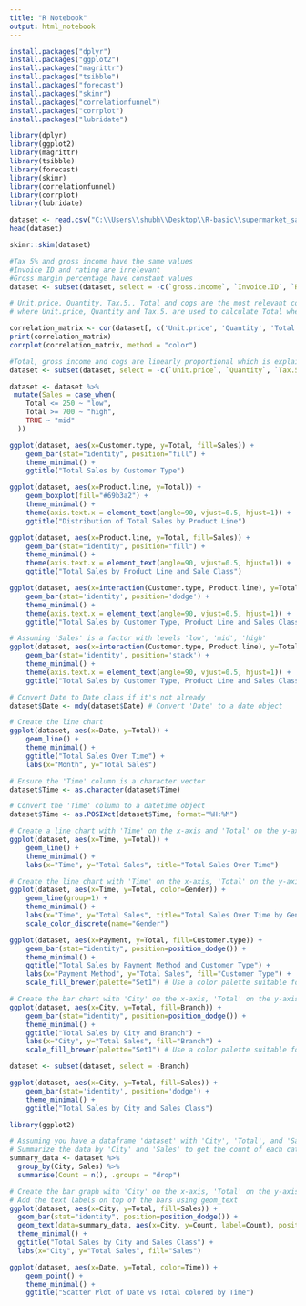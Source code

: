 ```yaml
---
title: "R Notebook"
output: html_notebook
---
```


```r
install.packages("dplyr")
install.packages("ggplot2")
install.packages("magrittr") 
install.packages("tsibble")
install.packages("forecast")
install.packages("skimr")
install.packages("correlationfunnel")
install.packages("corrplot")
install.packages("lubridate")
```

```r
library(dplyr)
library(ggplot2)
library(magrittr)
library(tsibble)
library(forecast)
library(skimr)
library(correlationfunnel)
library(corrplot)
library(lubridate)
```

```r
dataset <- read.csv("C:\\Users\\shubh\\Desktop\\R-basic\\supermarket_sales\\dataset.csv", header = TRUE, sep = ",")
head(dataset)

```

```r
skimr::skim(dataset)
```

```r
#Tax 5% and gross income have the same values
#Invoice ID and rating are irrelevant
#Gross margin percentage have constant values
dataset <- subset(dataset, select = -c(`gross.income`, `Invoice.ID`, `Rating`, `gross.margin.percentage`))
```

```r
# Unit.price, Quantity, Tax.5., Total and cogs are the most relevant columns to product sales
# where Unit.price, Quantity and Tax.5. are used to calculate Total where Unit.price * Quantity = cogs

correlation_matrix <- cor(dataset[, c('Unit.price', 'Quantity', 'Total', 'Tax.5.', 'cogs')])
print(correlation_matrix)
corrplot(correlation_matrix, method = "color")
```

```r
#Total, gross income and cogs are linearly proportional which is explained by the aforementioned calculation (Unit.price * Quantity (cogs) + Tax.5. = Total)
dataset <- subset(dataset, select = -c(`Unit.price`, `Quantity`, `Tax.5.`, `cogs`))
```

```r
dataset <- dataset %>%
 mutate(Sales = case_when(
    Total <= 250 ~ "low",
    Total >= 700 ~ "high",
    TRUE ~ "mid"
  ))
```

```r
ggplot(dataset, aes(x=Customer.type, y=Total, fill=Sales)) + 
    geom_bar(stat="identity", position="fill") +
    theme_minimal() +
    ggtitle("Total Sales by Customer Type")
```

```r
ggplot(dataset, aes(x=Product.line, y=Total)) + 
    geom_boxplot(fill="#69b3a2") +
    theme_minimal() +
    theme(axis.text.x = element_text(angle=90, vjust=0.5, hjust=1)) +
    ggtitle("Distribution of Total Sales by Product Line")

```

```r
ggplot(dataset, aes(x=Product.line, y=Total, fill=Sales)) + 
    geom_bar(stat="identity", position="fill") +
    theme_minimal() +
    theme(axis.text.x = element_text(angle=90, vjust=0.5, hjust=1)) +
    ggtitle("Total Sales by Product Line and Sale Class")
```

```r
ggplot(dataset, aes(x=interaction(Customer.type, Product.line), y=Total, fill=Sales)) + 
    geom_bar(stat='identity', position='dodge') +
    theme_minimal() +
    theme(axis.text.x = element_text(angle=90, vjust=0.5, hjust=1)) +
    ggtitle("Total Sales by Customer Type, Product Line and Sales Class")
```

```r

# Assuming 'Sales' is a factor with levels 'low', 'mid', 'high'
ggplot(dataset, aes(x=interaction(Customer.type, Product.line), y=Total, fill=Sales)) +  
    geom_bar(stat='identity', position='stack') +
    theme_minimal() +
    theme(axis.text.x = element_text(angle=90, vjust=0.5, hjust=1)) +
    ggtitle("Total Sales by Customer Type, Product Line and Sales Class")

```

```r
# Convert Date to Date class if it's not already
dataset$Date <- mdy(dataset$Date) # Convert 'Date' to a date object
```

```r
# Create the line chart
ggplot(dataset, aes(x=Date, y=Total)) + 
    geom_line() +
    theme_minimal() +
    ggtitle("Total Sales Over Time") +
    labs(x="Month", y="Total Sales")
```

```r
# Ensure the 'Time' column is a character vector
dataset$Time <- as.character(dataset$Time)

# Convert the 'Time' column to a datetime object
dataset$Time <- as.POSIXct(dataset$Time, format="%H:%M")
```

```r
# Create a line chart with 'Time' on the x-axis and 'Total' on the y-axis
ggplot(dataset, aes(x=Time, y=Total)) +
    geom_line() +
    theme_minimal() +
    labs(x="Time", y="Total Sales", title="Total Sales Over Time")
```

```r
# Create the line chart with 'Time' on the x-axis, 'Total' on the y-axis, and colored by 'Gender'
ggplot(dataset, aes(x=Time, y=Total, color=Gender)) +
    geom_line(group=1) +
    theme_minimal() +
    labs(x="Time", y="Total Sales", title="Total Sales Over Time by Gender") +
    scale_color_discrete(name="Gender")

```

```r
ggplot(dataset, aes(x=Payment, y=Total, fill=Customer.type)) +
    geom_bar(stat="identity", position=position_dodge()) +
    theme_minimal() +
    ggtitle("Total Sales by Payment Method and Customer Type") +
    labs(x="Payment Method", y="Total Sales", fill="Customer Type") +
    scale_fill_brewer(palette="Set1") # Use a color palette suitable for categorical data
```

```r
# Create the bar chart with 'City' on the x-axis, 'Total' on the y-axis, and bars filled by 'Branch'
ggplot(dataset, aes(x=City, y=Total, fill=Branch)) +
    geom_bar(stat="identity", position=position_dodge()) +
    theme_minimal() +
    ggtitle("Total Sales by City and Branch") +
    labs(x="City", y="Total Sales", fill="Branch") +
    scale_fill_brewer(palette="Set1") # Use a color palette suitable for categorical data

```

```r
dataset <- subset(dataset, select = -Branch)

```

```r
ggplot(dataset, aes(x=City, y=Total, fill=Sales)) +  
    geom_bar(stat='identity', position='dodge') +
    theme_minimal() +
    ggtitle("Total Sales by City and Sales Class")

```

```r
library(ggplot2)

# Assuming you have a dataframe 'dataset' with 'City', 'Total', and 'Sales' columns
# Summarize the data by 'City' and 'Sales' to get the count of each category
summary_data <- dataset %>%
  group_by(City, Sales) %>%
  summarise(Count = n(), .groups = "drop")

# Create the bar graph with 'City' on the x-axis, 'Total' on the y-axis, and bars filled by 'Sales'
# Add the text labels on top of the bars using geom_text
ggplot(dataset, aes(x=City, y=Total, fill=Sales)) +
  geom_bar(stat="identity", position=position_dodge()) +
  geom_text(data=summary_data, aes(x=City, y=Count, label=Count), position=position_dodge(width=1), vjust=-0.5) +
  theme_minimal() +
  ggtitle("Total Sales by City and Sales Class") +
  labs(x="City", y="Total Sales", fill="Sales")

```

```r
ggplot(dataset, aes(x=Date, y=Total, color=Time)) +  
    geom_point() +
    theme_minimal() +
    ggtitle("Scatter Plot of Date vs Total colored by Time")

```
